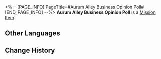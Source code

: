 <%-- [PAGE_INFO]
PageTitle=#Aurum Alley Business Opinion Poll#
[END_PAGE_INFO] --%>
{{Item Infobox
|id          = 140257
|image       = Item Aurum Alley Business Opinion Poll.png
|type        = Mission Item
|invCategory = Missions
|rarity      = 3
|effect      = 
|description = Surveys conducted to gauge the shop owners' intentions. More and more shops have voiced their support for the guild and expressed their confidence in the revival project.
}}
'''Aurum Alley Business Opinion Poll''' is a [[Mission Item]].

==Other Languages==
{{Other Languages
|en   = Aurum Alley Business Opinion Poll
|zhs  = 金人巷商铺的意向调查
|zht  = 金人巷商鋪的意願調查
|ja   = 金人巷にある店舗の意向調査
|ko   = 거리 상인 대상의 여론 조사
|es   = Encuesta sobre la opinión de negocios en el Callejón Aurum
|fr   = Sondage auprès des magasins de l'allée des Aurums
|ru   = Опрос лавочников в Переулке ауруматонов
|th   = แบบสำรวจความคิดเห็นของร้านค้าในตรอก Aurum
|vi   = Khảo Sát Cửa Tiệm Phố Kim Nhân
|de   = Geschäftliche Meinungsumfrage zur Aurum-Allee
|id   = Opini Bisnis Tentang Aurum Alley
|pt   = Pesquisa de Opinião de Negócios do Beco Aurum
}}

==Change History==
{{Change History|2.0}}